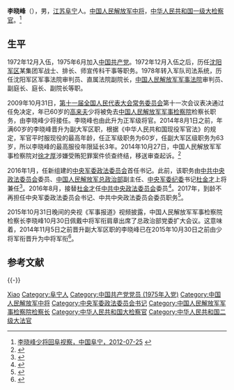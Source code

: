 {{Otheruses|李晓峰}}

{{Infobox officeholder
| 姓名        = 李曉峰
|军衔        = [[File:PLAAF-0719-LTG.png|25px]] [[中国人民解放军中将|陸軍中将]]
| 效忠        = {{CPC}}<!--解放军格言：听党指挥--><br/>{{PRC}}
| 服务        = {{PLA}}
}}

'''李晓峰'''（{{bd|1954年|1月||}}），男，[[江苏省|江苏]][[阜宁县|阜宁]]人。[[中国人民解放军中将|中国人民解放军中将]]，[[中华人民共和国大检察官|中华人民共和国一级大检察官]]。<ref name=fn>[http://www.funing.gov.cn/jrdy/tpbd/2012/07/250058170574.html 李晓峰少将回阜视察，中国阜宁，2012-07-25] {{webarchive|url=https://web.archive.org/web/20141109035759/http://www.funing.gov.cn/jrdy/tpbd/2012/07/250058170574.html |date=2014-11-09 }}</ref>

== 生平 ==
1972年12月入伍，1975年6月加入[[中国共产党|中国共产党]]。1972年12月入伍之后，历任[[沈阳军区|沈阳军区]]某集团军战士、排长、师宣传科干事等职务。1978年转入军队司法系统，历任沈阳军区军事法院审判员、直属法院副院长，[[中国人民解放军军事法院|中国人民解放军军事法院]]审判员、副庭长、庭长、副院长等职。

2009年10月31日，[[第十一届全国人民代表大会常务委员会|第十一届全国人民代表大会常务委员会]]第十一次会议表决通过任免决定，年已60岁的[[高来夫|高来夫]]少将被免去[[中国人民解放军军事检察院|中国人民解放军军事检察院]]检察长职务，由李晓峰少将接任。李晓峰也由此升为正军级将官。2014年8月1日之前，年满60岁的李晓峰晋升为副大军区职，根据《中华人民共和国现役军官法》的规定，军官平时服现役的最高年龄，任正军级职务为60岁，任副大军区级职务为63岁，所以李晓峰的最高服役年限延长3年。2014年10月27日，中国人民解放军军事检察院对[[徐才厚|徐才厚]]涉嫌受贿犯罪案件侦查终结，移送审查起诉。<ref>{{Cite web |url=http://news.ifeng.com/a/20141108/42425958_0.shtml |title=军事检察院检察长李晓峰晋升副大军区级 曾办徐才厚案，凤凰网，2014-11-08 |access-date=2014-11-09 |archive-date=2019-05-02 |archive-url=https://web.archive.org/web/20190502124931/http://news.ifeng.com/a/20141108/42425958_0.shtml |dead-url=no }}</ref>

2016年1月，任新组建的[[中央军委政法委员会|中央军委政法委员会]]首任书记。此前，该职务由[[中共中央政法委员会|中共中央政法委员会]]委员、[[中国人民解放军总政治部|中国人民解放军总政治部]]副主任、[[中央军委纪律检查委员会|中央军委纪委]]书记[[杜金才|杜金才]]上将兼任<ref>{{cite news|title=军事检察院原检察长李晓峰中将任新组建中央军委政法委书记|url=http://www.thepaper.cn/newsDetail_forward_1417771|accessdate=2016-01-15|publisher=澎湃新闻|archive-date=2020-12-15|archive-url=https://web.archive.org/web/20201215070029/https://www.thepaper.cn/newsDetail_forward_1417771|dead-url=no}}</ref>。2016年8月，接替[[杜金才|杜金才]]任[[中共中央政法委员会|中共中央政法委员会]]委员<ref>{{cite web|accessdate=2016-08-18|url=http://www.thepaper.cn/newsDetail_forward_1515960|title=公安部副部长黄明同时担任中央政法委委员，傅政华不再担任|publisher=澎湃新闻|archive-date=2020-01-14|archive-url=https://web.archive.org/web/20200114004023/http://www.thepaper.cn/newsDetail_forward_1515960|dead-url=no}}</ref>。2017年，到龄不再担任中央军委政法委员会书记、中共中央政法委员会委员职务<ref>{{cite web|title=宋丹少将任中央政法委委员，李晓峰不再担任|url=http://www.thepaper.cn/newsDetail_forward_1635484|website=澎湃新闻|accessdate=2017-03-08|archive-date=2019-08-11|archive-url=https://web.archive.org/web/20190811191850/http://www.thepaper.cn/newsDetail_forward_1635484|dead-url=no}}</ref>。

2015年10月31日晚间的央视《军事报道》视频披露，中国人民解放军军事检察院检察长李晓峰10月30日佩戴中将军衔肩章出席了总政治部党委扩大会议。这意味着，2014年11月5日之前晋升副大军区职的李晓峰已在2015年10月30日之前由少将军衔晋升为中将军衔<ref>{{cite news |title=解放军军事检察院检察长、副大军区职军官李晓峰晋升中将军衔 |url=http://www.thepaper.cn/newsDetail_forward_1391494 |accessdate=2015-11-01 |publisher=澎湃新闻 |archive-date=2019-08-11 |archive-url=https://web.archive.org/web/20190811023655/http://www.thepaper.cn/newsDetail_forward_1391494 |dead-url=no }}</ref>。

== 参考文献 ==
{{Reflist|35em}}

{{-}}
{{start box}}
{{s-mil|pla}}
{{s-new}}
{{s-title|[[中央军委政法委员会|中央军委政法委员会]]书记|2016年1月—2017年1月}} 
{{s-after|[[宋丹_(中将)|宋丹]]}}
{{s-before|[[高来夫|高来夫]] <small>少将</small>}}
{{s-title|[[中国人民解放军军事检察院|中国人民解放军军事检察院]]检察长|2009年10月31日—2016年1月}} 
{{s-after|[[張道發|張道發]] <small>少将（代理）</small>}}
{{end box}}

{{Authority control}}
{{DEFAULTSORT:Li李}}
[[Category:李姓|Xiao]]
[[Category:阜宁人|Category:阜宁人]]
[[Category:中国共产党党员_(1975年入党)|Category:中国共产党党员 (1975年入党)]]
[[Category:中国人民解放军中将|Category:中国人民解放军中将]]
[[Category:中央军委政法委员会书记|Category:中央军委政法委员会书记]]
[[Category:中国人民解放军军事检察院检察长|Category:中国人民解放军军事检察院检察长]]
[[Category:中华人民共和国大检察官|Category:中华人民共和国大检察官]]
[[Category:中华人民共和国二级大法官|Category:中华人民共和国二级大法官]]